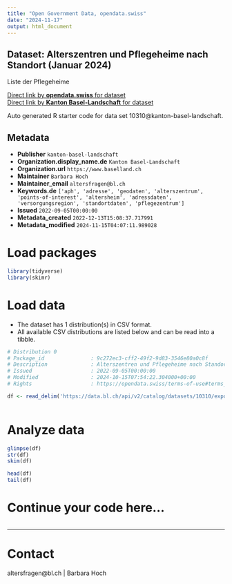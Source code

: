 ```yaml
---
title: "Open Government Data, opendata.swiss"
date: "2024-11-17"
output: html_document
---
```


## Dataset: Alterszentren und Pflegeheime nach Standort (Januar 2024)

Liste der Pflegeheime

[Direct link by **opendata.swiss** for dataset](https://opendata.swiss/de/dataset/alterszentren-und-pflegeheime-nach-standort-august-2022)<br>
[Direct link by **Kanton Basel-Landschaft** for dataset](https://data.bl.ch/explore/dataset/10310/)

Auto generated R starter code for data set 10310@kanton-basel-landschaft.

## Metadata

- **Publisher** `kanton-basel-landschaft`
- **Organization.display_name.de** `Kanton Basel-Landschaft`
- **Organization.url** `https://www.baselland.ch`
- **Maintainer** `Barbara Hoch`
- **Maintainer_email** `altersfragen@bl.ch`
- **Keywords.de** `['aph', 'adresse', 'geodaten', 'alterszentrum', 'points-of-interest', 'altersheim', 'adressdaten', 'versorgungsregion', 'standortdaten', 'pflegezentrum']`
- **Issued** `2022-09-05T00:00:00`
- **Metadata_created** `2022-12-13T15:08:37.717991`
- **Metadata_modified** `2024-11-15T04:07:11.989028`


# Load packages

```r

library(tidyverse)
library(skimr)

```

# Load data

-   The dataset has 1 distribution(s) in CSV format.
-   All available CSV distributions are listed below and can be read into a tibble.

```r

# Distribution 0
# Package_id               : 9c272ec3-cff2-49f2-9d83-3546e80a0c8f
# Description              : Alterszentren und Pflegeheime nach Standort (Januar 2024) (csv)
# Issued                   : 2022-09-05T00:00:00
# Modified                 : 2024-10-15T07:54:22.304000+00:00
# Rights                   : https://opendata.swiss/terms-of-use#terms_by

df <- read_delim('https://data.bl.ch/api/v2/catalog/datasets/10310/exports/csv?use_labels=true')



```

# Analyze data

```r

glimpse(df)
str(df)
skim(df)

head(df)
tail(df)

```

# Continue your code here...

```r

```

------------------------------------------------------------------------

# Contact

altersfragen@bl.ch | Barbara Hoch
